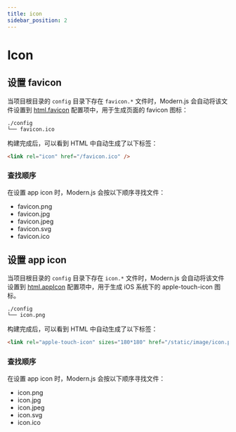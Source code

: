 ```yaml
---
title: icon
sidebar_position: 2
---
```


# Icon

## 设置 favicon

当项目根目录的 `config` 目录下存在 `favicon.*` 文件时，Modern.js 会自动将该文件设置到 [html.favicon](/configure/app/html/favicon) 配置项中，用于生成页面的 favicon 图标：

```
./config
└── favicon.ico
```

构建完成后，可以看到 HTML 中自动生成了以下标签：

```html
<link rel="icon" href="/favicon.ico" />
```

### 查找顺序

在设置 app icon 时，Modern.js 会按以下顺序寻找文件：

- favicon.png
- favicon.jpg
- favicon.jpeg
- favicon.svg
- favicon.ico

## 设置 app icon

当项目根目录的 `config` 目录下存在 `icon.*` 文件时，Modern.js 会自动将该文件设置到 [html.appIcon](/configure/app/html/app-icon) 配置项中，用于生成 iOS 系统下的 apple-touch-icon 图标。

```
./config
└── icon.png
```

构建完成后，可以看到 HTML 中自动生成了以下标签：

```html
<link rel="apple-touch-icon" sizes="180*180" href="/static/image/icon.png" />
```

### 查找顺序

在设置 app icon 时，Modern.js 会按以下顺序寻找文件：

- icon.png
- icon.jpg
- icon.jpeg
- icon.svg
- icon.ico
